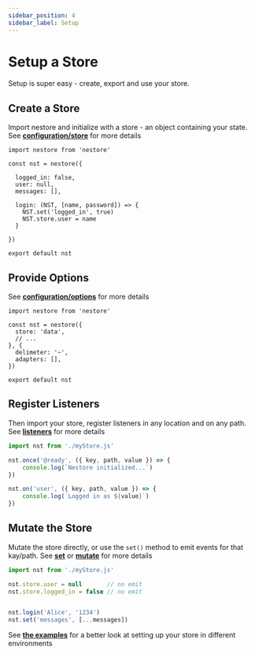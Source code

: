 ```yaml
---
sidebar_position: 4
sidebar_label: Setup
---
```


# Setup a Store

Setup is super easy - create, export and use your store. 






## Create a Store

Import nestore and initialize with a store - an object containing your state. See 
**[configuration/store](/docs/api/configuration/store)** for more details

```tsx title="myStore.js"
import nestore from 'nestore'

const nst = nestore({

  logged_in: false,
  user: null,
  messages: [],

  login: (NST, [name, password]) => {
    NST.set('logged_in', true)
    NST.store.user = name
  }

})

export default nst
```




## Provide Options

See **[configuration/options](/docs/api/configuration/options)** for more details

```tsx 
import nestore from 'nestore'

const nst = nestore({
  store: 'data',
  // ...
}, {
  delimeter: '~',
  adapters: [],
})

export default nst
```






## Register Listeners

Then import your store, register listeners in any location and on any path. See 
**[listeners](/docs/api/events/listeners)** for more details

```jsx
import nst from './myStore.js'

nst.once('@ready', ({ key, path, value }) => {
    console.log(`Nestore initialized...`)
})

nst.on('user', ({ key, path, value }) => {
    console.log(`Logged in as ${value}`)
})
```






## Mutate the Store

Mutate the store directly, or use the `set()` method to emit events for that kay/path. See 
**[set](/docs/api/store/set)** or **[mutate](/docs/api/store/mutators)** for more details

```jsx
import nst from './myStore.js'

nst.store.user = null       // no emit
nst.store.logged_in = false // no emit


nst.login('Alice', '1234')
nst.set('messages', [...messages])
```










See **[the examples](/docs/category/examples)** for a better look at setting up your store in 
different environments
